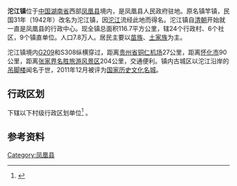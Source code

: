 {{Otheruses|沱江镇 (江华县)|subject=[[湖南省|湖南省]][[凤凰县|凤凰县]]下辖的一个镇|other=[[湖南省|湖南省]][[江华瑶族自治县|江华瑶族自治县]]所辖镇}}
{{Infobox settlement
|name                   =沱江镇
|official_name          = 
|other_name             =
|native_name            =
|nickname               = 
|settlement_type        =[[镇_(中华人民共和国)|镇]]
|total_type             = 
|motto                  =
|image_skyline          = Fenghuang Ancient Town.jpg
|imagesize              =250px
|image_caption          =凤凰古城
|image_flag             = 
|flag_size              =
|image_seal             = 
|seal_size              =
|image_shield           = 
|shield_size            =
|image_blank_emblem     =
|blank_emblem_type      =
|blank_emblem_size      =
|image_map              =
|mapsize                = 
|map_caption            = 
|image_map1             = 
|mapsize1               = 
|map_caption1           = 
|image_dot_map          =
|dot_mapsize            =
|dot_map_caption        =
|dot_x =  |dot_y =
|pushpin_map            = 
|pushpin_label_position = 
|pushpin_map_caption    =
|pushpin_mapsize        =
<!-- Location ------------------>
|subdivision_type       = 国家
|subdivision_name       = {{PRC}}
|subdivision_type1      = 省
|subdivision_name1      = [[湖南省|湖南省]]
|subdivision_type2      = 州
|subdivision_name2      = [[湘西土家族苗族自治州|湘西土家族苗族自治州]]
|subdivision_type3      = 县
|subdivision_name3      = [[凤凰县|凤凰县]]
|seat_type              =
|seat                   =
|parts_type             =
|parts_style            =
|parts                  = 
|p1                     =
|p2                     = 
|government_footnotes   =
|government_type        =
|leader_title           =
|leader_name            =
|leader_title1          = 
|leader_name1           =
|leader_title2          =
|leader_name2           =
|leader_title3          =
|leader_name3           =
|leader_title4          =
|leader_name4           =
|established_title      =  
|established_date       = 
|established_title1     =  
|established_date1      = 
|founder                =
|named_for              =
|area_magnitude         = 
|unit_pref                
|area_footnotes           =
|area_total_km2           =116.7
|area_land_km2            = 
|area_water_km2           =
|area_total_dunam         = 
|area_total_sq_mi         =
|area_land_sq_mi          =
|area_water_sq_mi         =
|area_water_percent       =
|area_urban_km2           =
|area_urban_sq_mi         =
|area_metro_km2           =
|area_metro_sq_mi         =
|area_blank1_title        =
|area_blank1_km2          =
|area_blank1_sq_mi        =
<!-- Elevation -------------------------->
|elevation_footnotes        = 
|elevation_m                = 
|elevation_ft               =
|elevation_max_m            = 
|elevation_max_ft           =
|elevation_min_m            = 
|elevation_min_ft           =
<!-- Population   ----------------------->
|population_as_of                =
|population_footnotes            =
|population_note                 =
|population_total                =78000
|population_density_km2          = auto 
|population_density_sq_mi        = 
|population_metro                =
|population_density_metro_km2    =
|population_density_metro_sq_mi  =
|population_urban                =
|population_density_urban_km2    =
|population_density_urban_sq_mi  =
|population_blank1_title         =
|population_blank1               =
|population_density_blank1_km2   =   
|population_density_blank1_sq_mi =
<!-- General information  --------------->
|timezone               = [[北京时间|北京时间]]
|utc_offset             = +8
|timezone_DST           = 
|utc_offset_DST         = 
| coor_type             =
<!-- Area/postal codes & others -------->
|postal_code_type       = [[中华人民共和国境内地区邮政编码列表|邮政编码]]
|postal_code            = 416200
|area_code              =0743
|website                =http://www.fhzf.gov.cn/fhtjz/index.asp
|footnotes              =  
}}
'''沱江镇'''位于[[中国|中国]][[湖南省|湖南省]]西部[[凤凰县|凤凰县]]境内，是凤凰县人民政府驻地。原名镇竿镇，民国31年（1942年）改名为沱江镇，因[[沱江_(湖南)|沱江]]流经此地而得名。沱江镇自[[清朝|清朝]]开始就一直是凤凰县的行政中心。现全镇总面积116.7平方公里，辖24个行政村、6个社区，9个镇直单位。人口7.8万人。居民主要以[[苗族|苗族]]、[[土家族|土家族]]为主。

沱江镇境内[[G209|G209]]和S308纵横穿过，距离[[贵州省|贵州省]][[铜仁机场|铜仁机场]]27公里，距离[[怀化市|怀化市]]90公里，距离[[张家界|张家界名胜旅游风景区]]204公里，交通便利。镇内古城区以沱江沿岸的[[吊脚楼|吊脚楼]]闻名于世，2011年12月被评为[[国家历史文化名城|国家历史文化名城]]。

== 行政区划 ==
{{PAGENAMEBASE}}下辖以下村级行政区划单位<ref>{{PRC admin/ref sgc|43/31/23/109/000}}</ref>
{{PRC admin/children|43/31/23/109/000}}。

==参考资料==
{{reflist}}
{{PRC admin/navcat|43/31/23/109/000}}
[[Category:凤凰县|Category:凤凰县]]
